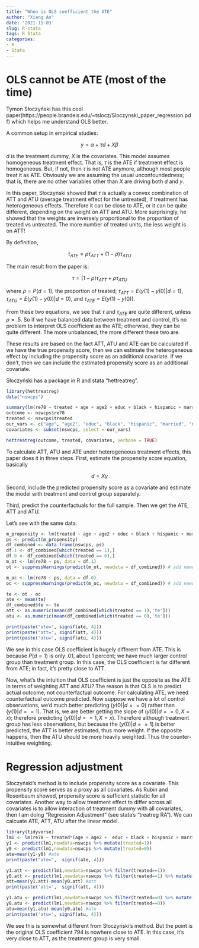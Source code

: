 ```yaml
---
title: "When is OLS coefficient the ATE"
author: "Xiang Ao"
date: '2021-11-03'
slug: R-stata
tags: R Stata
categories:
- R
- Stata
---
```




# OLS cannot be ATE (most of the time)

Tymon Słoczyński has this cool paper(https://people.brandeis.edu/~tslocz/Sloczynski_paper_regression.pdf) which helps me understand OLS better.

A common setup in empirical studies:

$$ y = \alpha + \tau d + X \beta $$

$d$ is the treatment dummy, $X$ is the covariates.  This model assumes homogeneous treatment effect.  That is, $\tau$ is the ATE if treatment effect is homogeneous.  But, if not, then $\tau$ is not ATE anymore, although most people treat it as ATE.  Obviously we are assuming the usual unconfoundedness; that is, there are no other variables other than $X$ are driving both $d$ and $y$.

In this paper, Słoczyński showed that $\tau$ is actually a convex combination of ATT and ATU (average treatment effect for the untreated), if treatment has heterogeneous effects.  Therefore it can be close to ATE, or it can be quite different, depending on the weight on ATT and ATU.  More surprisingly, he showed that the weights are inversely proportional to the proportion of treated vs untreated.  The more number of treated units, the less weight is on ATT!  

By definition, 

$$ \tau_{ATE} = \rho \tau_{ATT} + (1- \rho) \tau_{ATU} $$

The main result from the paper is: 

$$ \tau = (1- \rho) \tau_{ATT} + \rho \tau_{ATU} $$


where $\rho = P(d=1)$, the proportion of treated; $\tau_{ATT} = E(y(1)-y(0) | d=1)$, $\tau_{ATU} = E(y(1)-y(0) | d=0)$, and $\tau_{ATE} = E(y(1)-y(0))$.

From these two equations, we see that $\tau$ and $\tau_{ATE}$ are quite different, unless $\rho=.5$.  So if we have balanced data between treatment and control, it's no problem to interpret OLS coefficient as the ATE; otherwise, they can be quite different.  The more unbalanced, the more different these two are.  

These results are based on the fact ATT, ATU and ATE can be calculated if we have the true propensity score, then we can estimate the heterogeneous effect by including the propensity score as an additional covariate.  If we don't, then we can include the estimated propensity score as an additional covariate.

Słoczyński has a package in R and stata "hettreatreg".

```r

library(hettreatreg)
data("nswcps")

summary(lm(re78 ~ treated + age + age2 + educ + black + hispanic + married + nodegree  + re74 + re75, data = nswcps))
outcome <- nswcps$re78
treated <- nswcps$treated
our_vars <- c("age", "age2", "educ", "black", "hispanic", "married", "nodegree", "re74", "re75")
covariates <- subset(nswcps, select = our_vars)

hettreatreg(outcome, treated, covariates, verbose = TRUE)
```

To calculate ATT, ATU and ATE under heterogeneous treatment effects, this paper does it in three steps.  First, estimate the propensity score equation, basically 

$$ d = X \gamma $$

Second, include the predicted propensity score as a covariate and estimate the model with treatment and control group separately.

Third, predict the counterfactuals for the full sample.  Then we get the ATE, ATT and ATU.

Let's see with the same data:

```r
m_propensity <- lm(treated ~ age + age2 + educ + black + hispanic + married + nodegree  + re74 + re75, data=nswcps)
ps <- predict(m_propensity)
df_combined <- data.frame(nswcps, ps)
df.1 <- df_combined[which(treated == 1),]
df.0 <- df_combined[which(treated == 0),]
m_ot <- lm(re78 ~ ps, data = df.1)
ot <- suppressWarnings(predict(m_ot, newdata = df_combined)) # add newdata option to predict for full sample

m_oc <- lm(re78 ~ ps, data = df.0)
oc <- suppressWarnings(predict(m_oc, newdata = df_combined)) # add newdata option to predict for full sample

te <- ot - oc
ate <- mean(te)
df_combined$te <- te
att <- as.numeric(mean(df_combined[which(treated == 1),'te']))
atu <- as.numeric(mean(df_combined[which(treated == 0),'te']))

print(paste("ate=", signif(ate, 4)))
print(paste("att=", signif(att, 4)))
print(paste("atu=", signif(atu, 4)))

```
We see in this case OLS coefficient is hugely different from ATE.  This is because $P(d=1)$ is only .01, about 1 percent; we have much larger control group than treatment group.  In this case, the OLS coefficient is far different from ATE; in fact, it's pretty close to ATT.  

Now, what's the intuition that OLS coefficient is just the opposite as the ATE in terms of weighting ATT and ATU?  The reason is that OLS is to predict actual outcome, not counterfactual outcome.  For calculating ATE, we need counterfactual outcome predicted.  Now suppose we have a lot of control observations, we'd much better predicting $(y(0)| d==0)$ rather than $(y(1) | d==1)$.  That is, we are better getting the slope of $(y(0) | d==0, X=x)$; therefore predicting $(y(0) | d==1, X=x)$.  Therefore although treatment group has less observations, but because the $(y(0) | d==1)$ is better predicted,  the ATT is better estimated, thus more weight.  If the opposite happens, then the ATU should be more heavily weighted.  Thus the counter-intuitive weighting.

# Regression adjustment

Słoczyński's method is to include propensity score as a covariate.  This propensity score serves as a proxy as all covariates.  As Rubin and Rosenbaum showed, propensity score is sufficient statistic for all covariates.  Another way to allow treatment effect to differ across all covariates is to allow interaction of treatment dummy with all covariates, then I am doing "Regression Adjustment" (see stata's "treatreg RA").  We can calcuate ATE, ATT, ATU after the linear model.

```r
library(tidyverse)
lm1 <- lm(re78 ~ treated*(age + age2 +  educ + black + hispanic + married + nodegree  + re74 + re75), data = nswcps)
y1 <- predict(lm1,newdata=nswcps %>% mutate(treated=1))
y0 <- predict(lm1,newdata=nswcps %>% mutate(treated=0))
ate=mean(y1-y0) #ate
print(paste("ate=",  signif(ate, 4)))

y1.att <- predict(lm1,newdata=nswcps %>% filter(treated==1))
y0.att <- predict(lm1,newdata=nswcps %>% filter(treated==1) %>% mutate(treated=0))
att=mean(y1.att)-mean(y0.att) #att
print(paste('att=',  signif(att, 4)))

y1.atu <- predict(lm1,newdata=nswcps %>% filter(treated==0) %>% mutate(treated=1))
y0.atu <- predict(lm1,newdata=nswcps %>% filter(treated==0))
atu=mean(y1.atu)-mean(y0.atu) #atu
print(paste('atu=', signif(atu, 4)))

```

We see this is somewhat different from Słoczyński's method.  But the point is the original OLS coefficient 794 is nowhere close to ATE.  In this case, it's very close to ATT, as the treatment group is very small.
